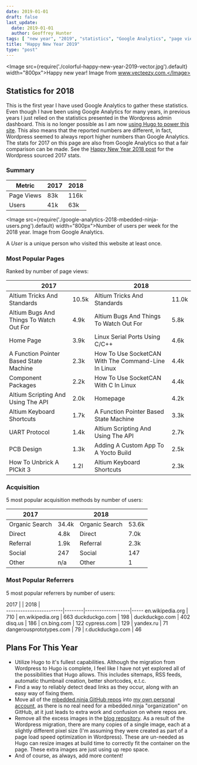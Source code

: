 ```yaml
---
date: 2019-01-01
draft: false
last_update:
  date: 2019-01-01
  author: Geoffrey Hunter
tags: [ "new year", "2019", "statistics", "Google Analytics", "page view", "user", "referral", "acquisition", "Wordpress", "Hugo", "GitHub", "blog" ]
title: "Happy New Year 2019"
type: "post"
---
```


<Image src={require('./colorful-happy-new-year-2019-vector.jpg').default} width="800px">Happy new year! Image from www.vecteezy.com.</Image>

## Statistics for 2018

This is the first year I have used Google Analytics to gather these statistics. Even though I have been using Google Analytics for many years, in previous years I just relied on the statistics presented in the Wordpress admin dashboard. This is no longer possible as I am now [using Hugo to power this site](/updates/2018/12/15/site-migration-to-hugo-complete/). This also means that the reported numbers are different, in fact, Wordpress seemed to always report higher numbers than Google Analytics. The stats for 2017 on this page are also from Google Analytics so that a fair comparison can be made. See the [Happy New Year 2018 post](/updates/2018/01/01/happy-new-year-2018/) for the Wordpress sourced 2017 stats.

### Summary

Metric      | 2017  | 2018 |
------------|-------|------|
Page Views  | 83k   | 116k |
Users       | 41k   | 63k  |

<Image src={require('./google-analytics-2018-mbedded-ninja-users.png').default} width="800px">Number of users per week for the 2018 year. Image from Google Analytics.</Image>

A _User_ is a unique person who visited this website at least once.

### Most Popular Pages

Ranked by number of page views:

<div class="table-wrapper">
<table>
    <thead>
        <tr>
            <th colspan="2">2017</th>
            <th colspan="2">2018</th>
        </tr>
    </thead>
    <tbody>
        <tr>
            <td>Altium Tricks And Standards</td>
            <td>10.5k</td>
            <td>Altium Tricks And Standards</td>
            <td>11.0k</td>
        </tr>
        <tr>
            <td>Altium Bugs And Things To Watch Out For</td>
            <td>4.9k</td>
            <td>Altium Bugs And Things To Watch Out For</td>
            <td>5.8k</td>
        </tr>
        <tr>
            <td>Home Page</td>
            <td>3.9k</td>
            <td>Linux Serial Ports Using C/C++</td>
            <td>4.6k</td>
        </tr>
        <tr>
            <td>A Function Pointer Based State Machine</td>
            <td>2.3k</td>
            <td>How To Use SocketCAN With The Command-Line In Linux</td>
            <td>4.4k</td>
        </tr>
        <tr>
            <td>Component Packages</td>
            <td>2.2k</td>
            <td>How To Use SocketCAN With C In Linux</td>
            <td>4.4k</td>
        </tr>
        <tr>
            <td>Altium Scripting And Using The API</td>
            <td>2.0k</td>
            <td>Homepage</td>
            <td>4.2k</td>
        </tr>
        <tr>
            <td>Altium Keyboard Shortcuts</td>
            <td>1.7k</td>
            <td>A Function Pointer Based State Machine</td>
            <td>3.3k</td>
        </tr>
        <tr>
            <td>UART Protocol</td>
            <td>1.4k</td>
            <td>Altium Scripting And Using The API</td>
            <td>2.7k</td>
        </tr>
        <tr>
            <td>PCB Design</td>
            <td>1.3k</td>
            <td>Adding A Custom App To A Yocto Build</td>
            <td>2.5k</td>
        </tr>
        <tr>
            <td>How To Unbrick A PICkit 3</td>
            <td>1.2l</td>
            <td>Altium Keyboard Shortcuts</td>
            <td>2.3k</td>
        </tr>
    </tbody>
</table>
</div>

### Acquisition

5 most popular acquisition methods by number of users:

2017            |       | 2018            |        |
----------------|-------|-----------------|--------|
Organic Search  | 34.4k | Organic Search  | 53.6k  |
Direct          | 4.8k  | Direct          | 7.0k   |
Referral        | 1.9k  | Referral        | 2.3k   |
Social          | 247   | Social          | 147    |
Other           | n/a   | Other           | 1      |

### Most Popular Referrers

5 most popular referrers by number of users:

2017                    |        | 2018              |     
------------------------|--------|-------------------|-----
en.wikipedia.org        | 710    | en.wikipedia.org  | 663
duckduckgo.com          | 198    | duckduckgo.com    | 402
disq.us                 | 186    | cn.bing.com       | 122
cypress.com             | 129    | yandex.ru         | 71
dangerousprototypes.com | 79     | r.duckduckgo.com  | 46

## Plans For This Year

* Utilize Hugo to it's fullest capabilities. Although the migration from Wordpress to Hugo is complete, I feel like I have not yet explored all of the possibilities that Hugo allows. This includes sitemaps, RSS feeds, automatic thumbnail creation, better shortcodes, e.t.c.
* Find a way to reliably detect dead links as they occur, along with an easy way of fixing them.
* Move all of the [mbedded.ninja GitHub repos](https://github.com/mbedded-ninja/) into [my own personal account](https://github.com/gbmhunter), as there is no real need for a mbedded.ninja "organization" on GitHub, at it just leads to extra work and confusion on where repos are.
* Remove all the excess images in the [blog repository](https://github.com/gbmhunter/blog/issues). As a result of the Wordpress migration, there are many copies of a single image, each at a slightly different pixel size (I'm assuming they were created as part of a page load speed optimization in Wordpress). These are un-needed as Hugo can resize images at build time to correctly fit the container on the page. These extra images are just using up repo space.
* And of course, as always, add more content!